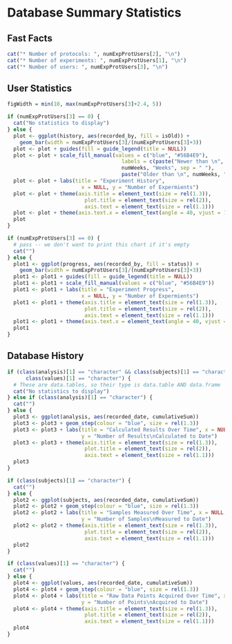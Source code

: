 Database Summary Statistics
========================================================

## Fast Facts
```r
cat("* Number of protocols: ", numExpProtUsers[2], "\n")
cat("* Number of experiments: ", numExpProtUsers[1], "\n")
cat("* Number of users: ", numExpProtUsers[3], "\n")
```

## User Statistics

```r
figWidth = min(10, max(numExpProtUsers[3]+2.4, 5))
```

```r
if (numExpProtUsers[3] == 0) {
  cat("No statistics to display")
} else {
  plot <- ggplot(history, aes(recorded_by, fill = isOld)) + 
    geom_bar(width = numExpProtUsers[3]/(numExpProtUsers[3]+3))
  plot <- plot + guides(fill = guide_legend(title = NULL))
  plot <- plot + scale_fill_manual(values = c("blue", "#56B4E9"), 
                                     labels = c(paste("Newer than \n", 
                                     numWeeks, "Weeks", sep = " "),
                                     paste("Older than \n", numWeeks, "Weeks", sep = " ")))
  plot <- plot + labs(title = "Experiment History", 
                        x = NULL, y = "Number of Expermients")
  plot <- plot + theme(axis.title = element_text(size = rel(1.3)), 
                         plot.title = element_text(size = rel(2)),
                         axis.text = element_text(size = rel(1.1)))
  plot <- plot + theme(axis.text.x = element_text(angle = 40, vjust = 1, hjust = 1))
  plot
}
```


```r
if (numExpProtUsers[3] == 0) {
  # pass -- we don't want to print this chart if it's empty
  cat("")
} else {
  plot1 <- ggplot(progress, aes(recorded_by, fill = status)) + 
    geom_bar(width = numExpProtUsers[3]/(numExpProtUsers[3]+3))
  plot1 <- plot1 + guides(fill = guide_legend(title = NULL))
  plot1 <- plot1 + scale_fill_manual(values = c("blue", "#56B4E9"))
  plot1 <- plot1 + labs(title = "Experiment Progress", 
                        x = NULL, y = "Number of Expermients")
  plot1 <- plot1 + theme(axis.title = element_text(size = rel(1.3)), 
                         plot.title = element_text(size = rel(2)),
                         axis.text = element_text(size = rel(1.1)))
  plot1 <- plot1 + theme(axis.text.x = element_text(angle = 40, vjust = 1, hjust = 1))
  plot1
}
```

## Database History

```r
if (class(analysis)[1] == "character" && class(subjects)[1] == "character" &&
      class(values)[1] == "character") {
  # These are data.tables, so their type is data.table AND data.frame
  cat("No statistics to display")
} else if (class(analysis)[1] == "character") {
  cat("")
} else {
  plot3 <- ggplot(analysis, aes(recorded_date, cumulativeSum)) 
  plot3 <- plot3 + geom_step(colour = "blue", size = rel(1.3))
  plot3 <- plot3 + labs(title = "Calculated Results Over Time", x = NULL, 
                        y = "Number of Results\nCalculated to Date")
  plot3 <- plot3 + theme(axis.title = element_text(size = rel(1.3)), 
                         plot.title = element_text(size = rel(2)),
                         axis.text = element_text(size = rel(1.1)))
  plot3
}
```

```r
if (class(subjects)[1] == "character") {
  cat("")
} else {
  plot2 <- ggplot(subjects, aes(recorded_date, cumulativeSum)) 
  plot2 <- plot2 + geom_step(colour = "blue", size = rel(1.3))
  plot2 <- plot2 + labs(title = "Samples Measured Over Time", x = NULL, 
                        y = "Number of Samples\nMeasured to Date")
  plot2 <- plot2 + theme(axis.title = element_text(size = rel(1.3)), 
                         plot.title = element_text(size = rel(2)),
                         axis.text = element_text(size = rel(1.1)))
  plot2
}
```

```r
if (class(values)[1] == "character") {
  cat("")
} else {
  plot4 <- ggplot(values, aes(recorded_date, cumulativeSum)) 
  plot4 <- plot4 + geom_step(colour = "blue", size = rel(1.3))
  plot4 <- plot4 + labs(title = "Raw Data Points Acquired Over Time", x = NULL, 
                        y = "Number of Points\nAcquired to Date")
  plot4 <- plot4 + theme(axis.title = element_text(size = rel(1.3)), 
                         plot.title = element_text(size = rel(2)),
                         axis.text = element_text(size = rel(1.1)))
  plot4
}
```
